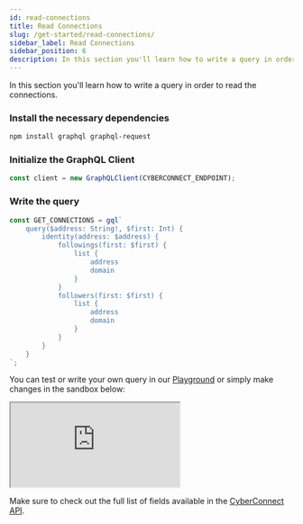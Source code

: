 ```yaml
---
id: read-connections
title: Read Connections
slug: /get-started/read-connections/
sidebar_label: Read Connections
sidebar_position: 6
description: In this section you'll learn how to write a query in order to read the connections.
---
```


In this section you'll learn how to write a query in order to read the connections.

### Install the necessary dependencies
```bash npm2yarn
npm install graphql graphql-request
```

### Initialize the GraphQL Client
```jsx title="/src/queries/GetConnections.tsx"
const client = new GraphQLClient(CYBERCONNECT_ENDPOINT);
```

### Write the query

```jsx title="/src/queries/GetConnections.tsx"
const GET_CONNECTIONS = gql`
    query($address: String!, $first: Int) {
        identity(address: $address) {
            followings(first: $first) {
                list {
                    address
                    domain
                }
            }
            followers(first: $first) {
                list {
                    address
                    domain
                }
            }
        }
    }
`;
```

You can test or write your own query in our [Playground](/cyberconnect-api/playground/) or simply make changes in the sandbox below:

<iframe src="https://codesandbox.io/embed/read-connections-fk75zg?codemirror=1&fontsize=14&hidenavigation=0&theme=dark&runonclick=1&view=split"
    title="read-connections"
    allow="accelerometer; ambient-light-sensor; camera; encrypted-media; geolocation; gyroscope; hid; microphone; midi; payment; usb; vr; xr-spatial-tracking"
    sandbox="allow-forms allow-modals allow-popups allow-presentation allow-same-origin allow-scripts"
></iframe>

Make sure to check out the full list of fields available in the [CyberConnect API](/cyberconnect-api/overview/).
